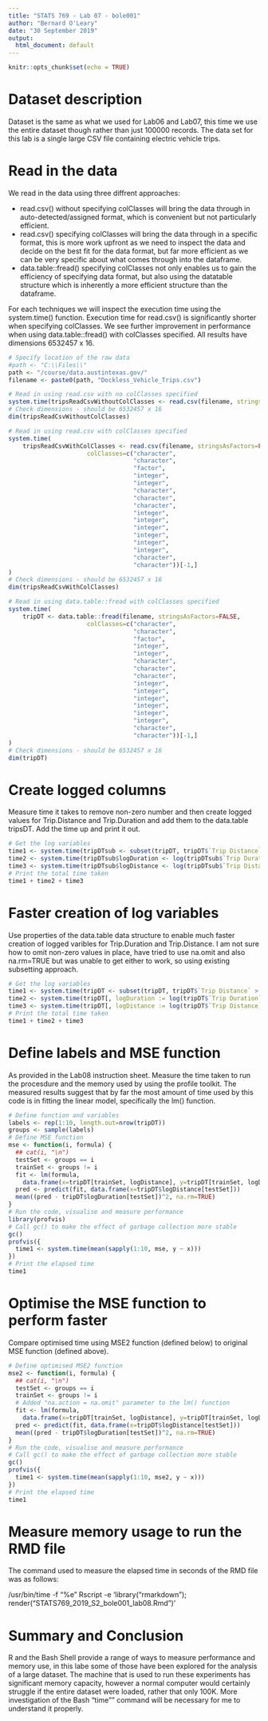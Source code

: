 ---
title: "STATS 769 - Lab 07 - bole001"
author: "Bernard O'Leary"
date: "30 September 2019"
output:
  html_document: default
---

```{r setup, include=FALSE}
knitr::opts_chunk$set(echo = TRUE)
```

# Dataset description

Dataset is the same as what we used for Lab06 and Lab07, this time we use the entire dataset though rather than just 100000 records. The data set for this lab is a single large CSV file containing electric vehicle trips.

# Read in the data

We read in the data using three diffrent approaches:

- read.csv() without specifying colClasses will bring the data through in auto-detected/assigned format, which is convenient but not particularly efficient. 
- read.csv() specifying colClasses will bring the data through in a specific format, this is more work upfront as we need to inspect the data and decide on the best fit for the data format, but far more efficient as we can be very specific about what comes through into the dataframe.
- data.table::fread() specifying colClasses not only enables us to gain the efficiency of specifying data format, but also using the datatable structure which is inherently a more efficient structure than the dataframe.

For each techniques we will inspect the execution time using the system.time() function. Execution time for read.csv() is significantly shorter when specifying colClasses. We see further improvement in performance when using data.table::fread() with colClasses specified. All results have dimensions 6532457 x 16.

```{r}
# Specify location of the raw data
#path <- "C:\\Files\\"
path <- "/course/data.austintexas.gov/"
filename <- paste0(path, "Dockless_Vehicle_Trips.csv")

# Read in using read.csv with no colClasses specified
system.time(tripsReadCsvWithoutColClasses <- read.csv(filename, stringsAsFactors=FALSE)[-1,])
# Check dimensions - should be 6532457 x 16
dim(tripsReadCsvWithoutColClasses)

# Read in using read.csv with colClasses specified
system.time(
    tripsReadCsvWithColClasses <- read.csv(filename, stringsAsFactors=FALSE,
                      colClasses=c("character",
                                   "character",
                                   "factor",
                                   "integer",
                                   "integer",
                                   "character",
                                   "character",
                                   "character",
                                   "integer",
                                   "integer",
                                   "integer",
                                   "integer",
                                   "integer",
                                   "integer",
                                   "character",
                                   "character"))[-1,]
)
# Check dimensions - should be 6532457 x 16
dim(tripsReadCsvWithColClasses)

# Read in using data.table::fread with colClasses specified
system.time(
    tripDT <- data.table::fread(filename, stringsAsFactors=FALSE,
                      colClasses=c("character",
                                   "character",
                                   "factor",
                                   "integer",
                                   "integer",
                                   "character",
                                   "character",
                                   "character",
                                   "integer",
                                   "integer",
                                   "integer",
                                   "integer",
                                   "integer",
                                   "integer",
                                   "character",
                                   "character"))[-1,]
)
# Check dimensions - should be 6532457 x 16
dim(tripDT)
```

# Create logged columns

Measure time it takes to remove non-zero number and then create logged values for Trip.Distance and Trip.Duration and add them to the data.table tripsDT. Add the time up and print it out.

```{r}
# Get the log variables
time1 <- system.time(tripDTsub <- subset(tripDT, tripDT$`Trip Distance` > 0 & tripDT$`Trip Duration` > 0))
time2 <- system.time(tripDTsub$logDuration <- log(tripDTsub$`Trip Duration`))
time3 <- system.time(tripDTsub$logDistance <- log(tripDTsub$`Trip Distance`))
# Print the total time taken 
time1 + time2 + time3
```

# Faster creation of log variables

Use properties of the data.table data structure to enable much faster creation of logged varibles for Trip.Duration and Trip.Distance. I am not sure how to omit non-zero values in place, have tried to use na.omit and also na.rm=TRUE but was unable to get either to work, so using existing subsetting approach.

```{r}
# Get the log variables
time1 <- system.time(tripDT <- subset(tripDT, tripDT$`Trip Distance` > 0 & tripDT$`Trip Duration` > 0))
time2 <- system.time(tripDT[, logDuration := log(tripDT$`Trip Duration`)])
time3 <- system.time(tripDT[, logDistance := log(tripDT$`Trip Distance`)])
# Print the total time taken
time1 + time2 + time3
```

# Define labels and MSE function 

As provided in the Lab08 instruction sheet. Measure the time taken to run the procesdure and the memory used by using the profile toolkit. The measured results suggest that by far the most amount of time used by this code is in fitting the linear model, specifically the lm() function.

```{r}
# Define function and variables
labels <- rep(1:10, length.out=nrow(tripDT))
groups <- sample(labels)
# Define MSE function
mse <- function(i, formula) {
  ## cat(i, "\n")
  testSet <- groups == i
  trainSet <- groups != i
  fit <- lm(formula,
    data.frame(x=tripDT[trainSet, logDistance], y=tripDT[trainSet, logDuration]))
  pred <- predict(fit, data.frame(x=tripDT$logDistance[testSet]))
  mean((pred - tripDT$logDuration[testSet])^2, na.rm=TRUE)
}
# Run the code, visualise and measure performance
library(profvis)
# Call gc() to make the effect of garbage collection more stable
gc() 
profvis({
  time1 <- system.time(mean(sapply(1:10, mse, y ~ x)))
})
# Print the elapsed time
time1
```

# Optimise the MSE function to perform faster

Compare optimised time using MSE2 function (defined below) to original MSE function (defined above). 

```{r}
# Define optimised MSE2 function
mse2 <- function(i, formula) {
  ## cat(i, "\n")
  testSet <- groups == i
  trainSet <- groups != i
  # Added "na.action = na.omit" parameter to the lm() function
  fit <- lm(formula,
    data.frame(x=tripDT[trainSet, logDistance], y=tripDT[trainSet, logDuration]), na.action = na.omit)
  pred <- predict(fit, data.frame(x=tripDT$logDistance[testSet]))
  mean((pred - tripDT$logDuration[testSet])^2, na.rm=TRUE)
}
# Run the code, visualise and measure performance
# Call gc() to make the effect of garbage collection more stable
gc() 
profvis({
  time1 <- system.time(mean(sapply(1:10, mse2, y ~ x)))
})
# Print the elapsed time
time1
```

# Measure memory usage to run the RMD file

The command used to measure the elapsed time in seconds of the RMD file was as follows:

/usr/bin/time -f "%e" Rscript -e 'library("rmarkdown"); render("STATS769_2019_S2_bole001_lab08.Rmd")'



# Summary and Conclusion

R and the Bash Shell provide a range of ways to measure performance and memory use, in this labe some of those have been explored for the analysis of a large dataset. The machine that is used to run these experiments has significant memory capacity, however a normal computer would certainly struggle if the entire dataset were loaded, rather that only 100K. More investigation of the Bash "time"" command will be necessary for me to understand it properly. 